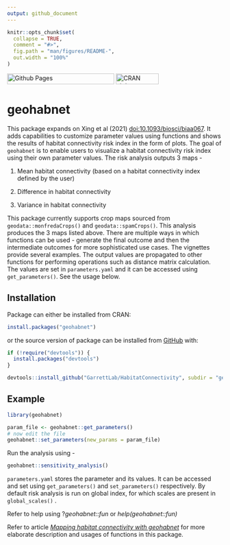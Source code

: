 ```yaml
---
output: github_document
---
```


<!-- README.md is generated from README.Rmd. Please edit that file -->

```r
knitr::opts_chunk$set(
  collapse = TRUE,
  comment = "#>",
  fig.path = "man/figures/README-",
  out.width = "100%"
)
```

<!-- badges: start -->

[![Github Pages](https://github.com/GarrettLab/HabitatConnectivity/actions/workflows/pages/pages-build-deployment/badge.svg?branch=main){width="250" height="25"}](https://github.com/GarrettLab/HabitatConnectivity/actions/workflows/pages/pages-build-deployment) [![CRAN status](https://www.r-pkg.org/badges/version/geohabnet){width="100" height="25"}](https://CRAN.R-project.org/package=geohabnet)

<!-- badges: end -->

# geohabnet

This package expands on Xing et al (2021) <doi:10.1093/biosci/biaa067>. It adds capabilities to customize parameter values using functions and shows the results of habitat connectivity risk index in the form of plots. The goal of `geohabnet` is to enable users to visualize a habitat connectivity risk index using their own parameter values. The risk analysis outputs 3 maps -

1.  Mean habitat connectivity (based on a habitat connectivity index defined by the user)

2.  Difference in habitat connectivity

3.  Variance in habitat connectivity

This package currently supports crop maps sourced from `geodata::monfredaCrops()` and `geodata::spamCrops()`. This analysis produces the 3 maps listed above. There are multiple ways in which functions can be used - generate the final outcome and then the intermediate outcomes for more sophisticated use cases. The vignettes provide several examples. The output values are propagated to other functions for performing operations such as distance matrix calculation. The values are set in `parameters.yaml` and it can be accessed using `get_parameters()`. See the usage below.

## Installation

Package can either be installed from CRAN:

```r
install.packages("geohabnet")
```

or the source version of package can be installed from [GitHub](https://github.com/GarrettLab/HabitatConnectivity/) with:

```r
if (!require("devtools")) {
  install.packages("devtools")
}

devtools::install_github("GarrettLab/HabitatConnectivity", subdir = "geohabnet")
```

## Example

```r
library(geohabnet)

param_file <- geohabnet::get_parameters()
# now edit the file
geohabnet::set_parameters(new_params = param_file)
```

Run the analysis using -

```r
geohabnet::sensitivity_analysis()
```

`parameters.yaml` stores the parameter and its values. It can be accessed and set using `get_parameters()` and `set_parameters()` respectively. By default risk analysis is run on global index, for which scales are present in `global_scales()` .

Refer to help using ?*geohabnet::fun* or *help(geohabnet::fun)*

Refer to article [*Mapping habitat connectivity with geohabnet*](https://garrettlab.github.io/HabitatConnectivity/articles/analysis.html) for more elaborate description and usages of functions in this package.
